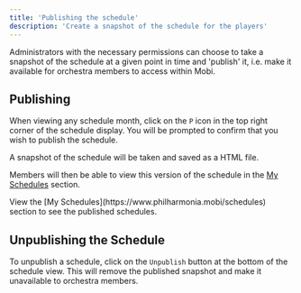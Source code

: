 ```yaml
---
title: 'Publishing the schedule'
description: 'Create a snapshot of the schedule for the players'
---
```


Administrators with the necessary permissions can choose to take a snapshot of the schedule at a given point in time and 'publish' it, i.e. make it available for orchestra members to access within Mobi.

## Publishing
When viewing any schedule month, click on the `P` icon in the top right corner of the schedule display. You will be prompted to confirm that you wish to publish the schedule.

A snapshot of the schedule will be taken and saved as a HTML file.

Members will then be able to view this version of the schedule in the [My Schedules](../../players/schedules) section.

<Note>
  View the [My Schedules](https://www.philharmonia.mobi/schedules) section to see the published schedules.
</Note>

## Unpublishing the Schedule
To unpublish a schedule, click on the `Unpublish` button at the bottom of the schedule view. This will remove the published snapshot and make it unavailable to orchestra members.
